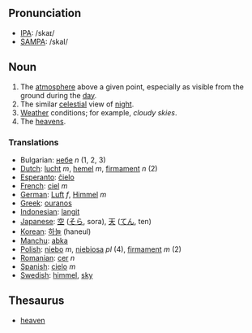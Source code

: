 ==Pronunciation==
*[[w:IPA|IPA]]: /skaɪ/
*[[w:SAMPA|SAMPA]]: /skaI/
==Noun==

# The [[atmosphere]] above a given point, especially as visible from the ground during the [[day]].
# The similar [[celestial]] view of [[night]].
# [[Weather]] conditions; for example, ''cloudy skies''.
# The [[heavens]].

=== Translations ===

*Bulgarian: [[небе]] ''n'' (1, 2, 3)
*[[Dutch]]: [[lucht]] ''m'', [[hemel]] ''m'', [[firmament]] ''n'' (2)
*[[Esperanto]]: [[ĉielo]]
*[[French]]: [[ciel]] ''m''
*[[German]]: [[Luft]] ''f'', [[Himmel]] ''m''
*[[Greek]]: [[ouranos]]
*[[Indonesian]]: [[langit]]
*[[Japanese]]: [[空]] ([[そら]], sora), [[天]] ([[てん]], ten)
*[[Korean]]: [[하늘]] (haneul)
*[[Manchu]]: [[abka]]
*[[Polish]]: [[niebo]] ''m'', [[niebiosa]] ''pl'' (4), [[firmament]] ''m'' (2)
*[[Romanian]]: [[cer]] ''n''
*[[Spanish]]: [[cielo]] ''m''
*[[Swedish]]: [[himmel]], [[sky]]

== Thesaurus ==

*[[heaven]]
